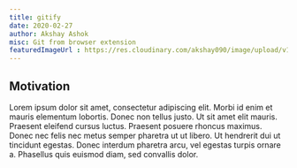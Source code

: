 ```yaml
---
title: gitify
date: 2020-02-27
author: Akshay Ashok
misc: Git from browser extension
featuredImageUrl : https://res.cloudinary.com/akshay090/image/upload/v1598771674/Portfolio_Assets/Projects/Banner/Frame_10_thepjr.png
---
```


## Motivation 

Lorem ipsum dolor sit amet, consectetur adipiscing elit. Morbi id enim et mauris elementum lobortis. Donec non tellus justo. Ut sit amet elit mauris. Praesent eleifend cursus luctus. Praesent posuere rhoncus maximus. Donec nec felis nec metus semper pharetra ut ut libero. Ut hendrerit dui ut tincidunt egestas. Donec interdum pharetra arcu, vel egestas turpis ornare a. Phasellus quis euismod diam, sed convallis dolor.
